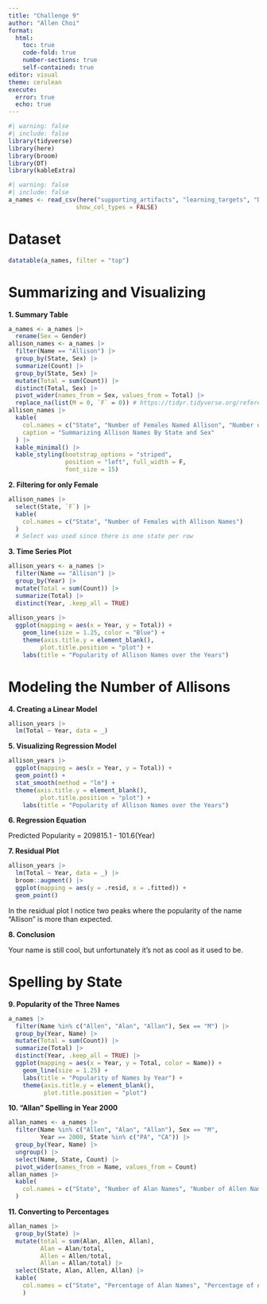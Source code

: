 ```yaml
---
title: "Challenge 9"
author: "Allen Choi"
format:
  html:
    toc: true
    code-fold: true
    number-sections: true
    self-contained: true
editor: visual
theme: cerulean
execute:
  error: true
  echo: true
---
```


```r
#| warning: false
#| include: false
library(tidyverse)
library(here)
library(broom)
library(DT)
library(kableExtra)
```

```r
#| warning: false
#| include: false
a_names <- read_csv(here("supporting_artifacts", "learning_targets", "Data", "StateNames_A.csv"), 
                   show_col_types = FALSE)
```

# Dataset
```r
datatable(a_names, filter = "top")
```

# Summarizing and Visualizing

**1. Summary Table**

```r
a_names <- a_names |> 
  rename(Sex = Gender)
allison_names <- a_names |> 
  filter(Name == "Allison") |> 
  group_by(State, Sex) |> 
  summarize(Count) |> 
  group_by(State, Sex) |> 
  mutate(Total = sum(Count)) |> 
  distinct(Total, Sex) |> 
  pivot_wider(names_from = Sex, values_from = Total) |> 
  replace_na(list(M = 0, `F` = 0)) # https://tidyr.tidyverse.org/reference/replace_na.html
allison_names |> 
  kable(
    col.names = c("State", "Number of Females Named Allison", "Number of Males Named Allison"),
    caption = "Summarizing Allison Names By State and Sex"
  ) |> 
  kable_minimal() |> 
  kable_styling(bootstrap_options = "striped",
                position = "left", full_width = F,
                font_size = 15)
```

**2. Filtering for only Female**

```r
allison_names |> 
  select(State, `F`) |> 
  kable(
    col.names = c("State", "Number of Females with Allison Names")
  )
  # Select was used since there is one state per row
```

**3. Time Series Plot**

```r
allison_years <- a_names |> 
  filter(Name == "Allison") |> 
  group_by(Year) |>
  mutate(Total = sum(Count)) |> 
  summarize(Total) |> 
  distinct(Year, .keep_all = TRUE)
  
allison_years |> 
  ggplot(mapping = aes(x = Year, y = Total)) +
    geom_line(size = 1.25, color = "Blue") +
    theme(axis.title.y = element_blank(),
         plot.title.position = "plot") +
    labs(title = "Popularity of Allison Names over the Years")
```

# Modeling the Number of Allisons

**4. Creating a Linear Model**

```r
allison_years |> 
  lm(Total ~ Year, data = _)
```

**5. Visualizing Regression Model**

```r
allison_years |> 
  ggplot(mapping = aes(x = Year, y = Total)) +
  geom_point() +
  stat_smooth(method = "lm") +
  theme(axis.title.y = element_blank(),
         plot.title.position = "plot") +
    labs(title = "Popularity of Allison Names over the Years")
```

**6. Regression Equation**

Predicted Popularity = 209815.1 - 101.6(Year)

**7. Residual Plot**

```r
allison_years |> 
  lm(Total ~ Year, data = _) |> 
  broom::augment() |> 
  ggplot(mapping = aes(y = .resid, x = .fitted)) +
  geom_point()
```

In the residual plot I notice two peaks where the popularity of the name "Allison" is more than expected.

**8. Conclusion**

Your name is still cool, but unfortunately it's not as cool as it used to be.

# Spelling by State

**9. Popularity of the Three Names**
```r
a_names |> 
  filter(Name %in% c("Allen", "Alan", "Allan"), Sex == "M") |> 
  group_by(Year, Name) |>
  mutate(Total = sum(Count)) |> 
  summarize(Total) |> 
  distinct(Year, .keep_all = TRUE) |> 
  ggplot(mapping = aes(x = Year, y = Total, color = Name)) + 
    geom_line(size = 1.25) +
    labs(title = "Popularity of Names by Year") +
    theme(axis.title.y = element_blank(),
          plot.title.position = "plot")
```

**10. "Allan" Spelling in Year 2000**

```r
allan_names <- a_names |> 
  filter(Name %in% c("Allen", "Alan", "Allan"), Sex == "M",
         Year == 2000, State %in% c("PA", "CA")) |> 
  group_by(Year, Name) |> 
  ungroup() |> 
  select(Name, State, Count) |> 
  pivot_wider(names_from = Name, values_from = Count)
allan_names |> 
  kable(
    col.names = c("State", "Number of Alan Names", "Number of Allen Names", "Number of Allan Names")
  )
```

**11. Converting to Percentages**

```r
allan_names |> 
  group_by(State) |> 
  mutate(total = sum(Alan, Allen, Allan),
         Alan = Alan/total,
         Allen = Allen/total,
         Allan = Allan/total) |> 
  select(State, Alan, Allen, Allan) |> 
  kable(
    col.names = c("State", "Percentage of Alan Names", "Percentage of Allen Names", "Percentage of Allan Names" )
    )
```
